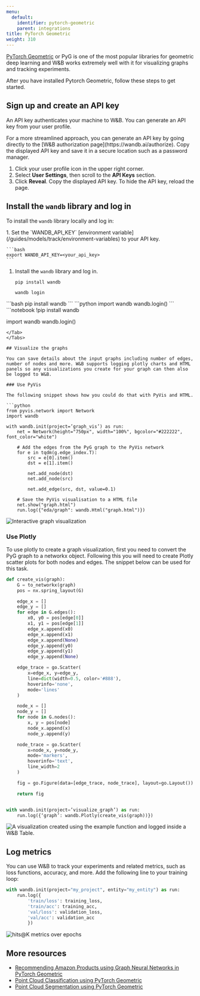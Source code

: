 ```yaml
---
menu:
  default:
    identifier: pytorch-geometric
    parent: integrations
title: PyTorch Geometric
weight: 310
---
```

[PyTorch Geometric](https://github.com/pyg-team/pytorch_geometric) or PyG is one of the most popular libraries for geometric deep learning and W&B works extremely well with it for visualizing graphs and tracking experiments. 

After you have installed Pytorch Geometric, follow these steps to get started.

## Sign up and create an API key

An API key authenticates your machine to W&B. You can generate an API key from your user profile.

<Note>
For a more streamlined approach, you can generate an API key by going directly to the [W&B authorization page](https://wandb.ai/authorize). Copy the displayed API key and save it in a secure location such as a password manager.
</Note>

1. Click your user profile icon in the upper right corner.
1. Select **User Settings**, then scroll to the **API Keys** section.
1. Click **Reveal**. Copy the displayed API key. To hide the API key, reload the page.

## Install the `wandb` library and log in

To install the `wandb` library locally and log in:

<Tabs>
<Tab title="Command Line">
1. Set the `WANDB_API_KEY` [environment variable](/guides/models/track/environment-variables) to your API key.

    ```bash
    export WANDB_API_KEY=<your_api_key>
    ```

1. Install the `wandb` library and log in.



    ```shell
    pip install wandb

    wandb login
    ```
</Tab>
<Tab title="Python">
```bash
pip install wandb
```
```python
import wandb
wandb.login()
```
</Tab>
<Tab title="Python notebook">
```notebook
!pip install wandb

import wandb
wandb.login()
```
</Tab>
</Tabs>

## Visualize the graphs

You can save details about the input graphs including number of edges, number of nodes and more. W&B supports logging plotly charts and HTML panels so any visualizations you create for your graph can then also be logged to W&B.

### Use PyVis

The following snippet shows how you could do that with PyVis and HTML.

```python
from pyvis.network import Network
import wandb

with wandb.init(project=’graph_vis’) as run:
    net = Network(height="750px", width="100%", bgcolor="#222222", font_color="white")

    # Add the edges from the PyG graph to the PyVis network
    for e in tqdm(g.edge_index.T):
        src = e[0].item()
        dst = e[1].item()

        net.add_node(dst)
        net.add_node(src)
        
        net.add_edge(src, dst, value=0.1)

    # Save the PyVis visualisation to a HTML file
    net.show("graph.html")
    run.log({"eda/graph": wandb.Html("graph.html")})
```

<Frame>
    <img src="/images/integrations/pyg_graph_wandb.png" alt="Interactive graph visualization"  />
</Frame>

### Use Plotly

To use plotly to create a graph visualization, first you need to convert the PyG graph to a networkx object. Following this you will need to create Plotly scatter plots for both nodes and edges. The snippet below can be used for this task.

```python
def create_vis(graph):
    G = to_networkx(graph)
    pos = nx.spring_layout(G)

    edge_x = []
    edge_y = []
    for edge in G.edges():
        x0, y0 = pos[edge[0]]
        x1, y1 = pos[edge[1]]
        edge_x.append(x0)
        edge_x.append(x1)
        edge_x.append(None)
        edge_y.append(y0)
        edge_y.append(y1)
        edge_y.append(None)

    edge_trace = go.Scatter(
        x=edge_x, y=edge_y,
        line=dict(width=0.5, color='#888'),
        hoverinfo='none',
        mode='lines'
    )

    node_x = []
    node_y = []
    for node in G.nodes():
        x, y = pos[node]
        node_x.append(x)
        node_y.append(y)

    node_trace = go.Scatter(
        x=node_x, y=node_y,
        mode='markers',
        hoverinfo='text',
        line_width=2
    )

    fig = go.Figure(data=[edge_trace, node_trace], layout=go.Layout())

    return fig


with wandb.init(project=’visualize_graph’) as run:
    run.log({‘graph’: wandb.Plotly(create_vis(graph))})
```

<Frame>
    <img src="/images/integrations/pyg_graph_plotly.png" alt="A visualization created using the example function and logged inside a W&B Table."  />
</Frame>

## Log metrics

You can use W&B to track your experiments and related metrics, such as loss functions, accuracy, and more. Add the following line to your training loop:

```python
with wandb.init(project="my_project", entity="my_entity") as run:
    run.log({
        'train/loss': training_loss,
        'train/acc': training_acc,
        'val/loss': validation_loss,
        'val/acc': validation_acc
        })
```

<Frame>
    <img src="/images/integrations/pyg_metrics.png" alt="hits@K metrics over epochs"  />
</Frame>

## More resources

- [Recommending Amazon Products using Graph Neural Networks in PyTorch Geometric](https://wandb.ai/manan-goel/gnn-recommender/reports/Recommending-Amazon-Products-using-Graph-Neural-Networks-in-PyTorch-Geometric--VmlldzozMTA3MzYw#what-does-the-data-look-like?)
- [Point Cloud Classification using PyTorch Geometric](https://wandb.ai/geekyrakshit/pyg-point-cloud/reports/Point-Cloud-Classification-using-PyTorch-Geometric--VmlldzozMTExMTE3)
- [Point Cloud Segmentation using PyTorch Geometric](https://wandb.ai/wandb/point-cloud-segmentation/reports/Point-Cloud-Segmentation-using-Dynamic-Graph-CNN--VmlldzozMTk5MDcy)